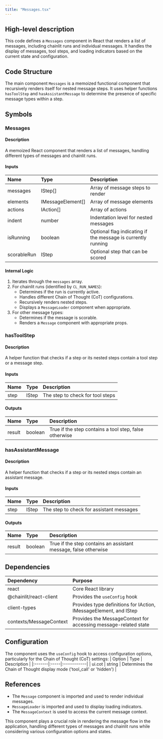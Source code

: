 ```yaml
---
title: "Messages.tsx"
---
```


## High-level description
This code defines a `Messages` component in React that renders a list of messages, including chainlit runs and individual messages. It handles the display of messages, tool steps, and loading indicators based on the current state and configuration.

## Code Structure
The main component `Messages` is a memoized functional component that recursively renders itself for nested message steps. It uses helper functions `hasToolStep` and `hasAssistantMessage` to determine the presence of specific message types within a step.

## Symbols

### Messages
#### Description
A memoized React component that renders a list of messages, handling different types of messages and chainlit runs.

#### Inputs
| Name | Type | Description |
|:-----|:-----|:------------|
| messages | IStep[] | Array of message steps to render |
| elements | IMessageElement[] | Array of message elements |
| actions | IAction[] | Array of actions |
| indent | number | Indentation level for nested messages |
| isRunning | boolean | Optional flag indicating if the message is currently running |
| scorableRun | IStep | Optional step that can be scored |

#### Internal Logic
1. Iterates through the `messages` array.
2. For chainlit runs (identified by `CL_RUN_NAMES`):
   - Determines if the run is currently active.
   - Handles different Chain of Thought (CoT) configurations.
   - Recursively renders nested steps.
   - Displays a `MessageLoader` component when appropriate.
3. For other message types:
   - Determines if the message is scorable.
   - Renders a `Message` component with appropriate props.

### hasToolStep
#### Description
A helper function that checks if a step or its nested steps contain a tool step or a message step.

#### Inputs
| Name | Type | Description |
|:-----|:-----|:------------|
| step | IStep | The step to check for tool steps |

#### Outputs
| Name | Type | Description |
|:-----|:-----|:------------|
| result | boolean | True if the step contains a tool step, false otherwise |

### hasAssistantMessage
#### Description
A helper function that checks if a step or its nested steps contain an assistant message.

#### Inputs
| Name | Type | Description |
|:-----|:-----|:------------|
| step | IStep | The step to check for assistant messages |

#### Outputs
| Name | Type | Description |
|:-----|:-----|:------------|
| result | boolean | True if the step contains an assistant message, false otherwise |

## Dependencies
| Dependency | Purpose |
|:-----------|:--------|
| react | Core React library |
| @chainlit/react-client | Provides the `useConfig` hook |
| client-types | Provides type definitions for IAction, IMessageElement, and IStep |
| contexts/MessageContext | Provides the MessageContext for accessing message-related state |

## Configuration
The component uses the `useConfig` hook to access configuration options, particularly for the Chain of Thought (CoT) settings:
| Option | Type | Description |
|:-------|:-----|:------------|
| ui.cot | string | Determines the Chain of Thought display mode ('tool_call' or 'hidden') |

## References
- The `Message` component is imported and used to render individual messages.
- `MessageLoader` is imported and used to display loading indicators.
- The `MessageContext` is used to access the current message context.

This component plays a crucial role in rendering the message flow in the application, handling different types of messages and chainlit runs while considering various configuration options and states.